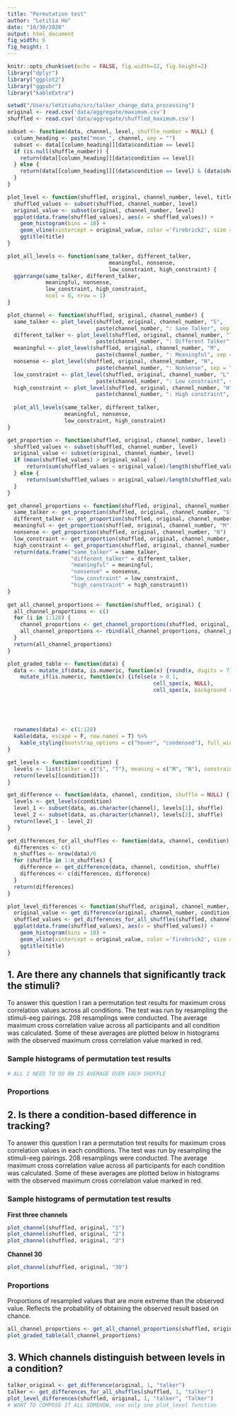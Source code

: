 ```yaml
---
title: "Permutation test"
author: "Letitia Ho"
date: "10/30/2020"
output: html_document
fig_width: 6
fig_height: 1
---
```


```r
knitr::opts_chunk$set(echo = FALSE, fig.width=12, fig.height=2)
library("dplyr")
library("ggplot2")
library("ggpubr")
library("kableExtra")
```

```r
setwd("/Users/letitiaho/src/talker_change_data_processing")
original <- read.csv('data/aggregate/maximum.csv')
shuffled <- read.csv('data/aggregate/shuffled_maximum.csv')
```

```r
subset <- function(data, channel, level, shuffle_number = NULL) {
  column_heading <- paste("mean_", channel, sep = "")
  subset <- data[[column_heading]][data$condition == level]
  if (is.null(shuffle_number)) {
    return(data[[column_heading]][data$condition == level])
  } else {
    return(data[[column_heading]][(data$condition == level) & (data$shuffle_number == shuffle_number)])
  }
}

plot_level <- function(shuffled, original, channel_number, level, title) {
  shuffled_values <- subset(shuffled, channel_number, level)
  original_value <- subset(original, channel_number, level)
  ggplot(data.frame(shuffled_values), aes(x = shuffled_values)) +
    geom_histogram(bins = 10) +
    geom_vline(xintercept = original_value, color ='firebrick2', size = 2) +
    ggtitle(title)
}

plot_all_levels <- function(same_talker, different_talker, 
                                meaningful, nonsense,
                                low_constraint, high_constraint) {
  ggarrange(same_talker, different_talker, 
            meaningful, nonsense,
            low_constraint, high_constraint,
            ncol = 6, nrow = 1)
}

plot_channel <- function(shuffled, original, channel_number) {
  same_talker <- plot_level(shuffled, original, channel_number, "S", 
                            paste(channel_number, ": Same Talker", sep = ""))
  different_talker <- plot_level(shuffled, original, channel_number, "T",
                            paste(channel_number, ": Different Talker", sep = ""))
  meaningful <- plot_level(shuffled, original, channel_number, "M",
                            paste(channel_number, ": Meaningful", sep = ""))
  nonsense <- plot_level(shuffled, original, channel_number, "N",
                            paste(channel_number, ": Nonsense", sep = ""))
  low_constraint <- plot_level(shuffled, original, channel_number, "L",
                            paste(channel_number, ": Low constraint", sep = ""))
  high_constraint <- plot_level(shuffled, original, channel_number, "H",
                            paste(channel_number, ": High constraint", sep = ""))
  
  plot_all_levels(same_talker, different_talker, 
                  meaningful, nonsense,
                  low_constraint, high_constraint)
}

get_proportion <- function(shuffled, original, channel_number, level) {
  shuffled_values <- subset(shuffled, channel_number, level)
  original_value <- subset(original, channel_number, level)
  if (mean(shuffled_values) > original_value) {
      return(sum(shuffled_values < original_value)/length(shuffled_values))
  } else {
      return(sum(shuffled_values > original_value)/length(shuffled_values))
  }
}

get_channel_proportions <- function(shuffled, original, channel_number) {
  same_talker <- get_proportion(shuffled, original, channel_number, "S")
  different_talker <- get_proportion(shuffled, original, channel_number, "T")
  meaningful <- get_proportion(shuffled, original, channel_number, "M")
  nonsense <- get_proportion(shuffled, original, channel_number, "N")
  low_constraint <- get_proportion(shuffled, original, channel_number, "L")
  high_constraint <- get_proportion(shuffled, original, channel_number, "H")
  return(data.frame("same_talker" = same_talker,
                    "different_talker" = different_talker,
                    "meaningful" = meaningful,
                    "nonsense" = nonsense,
                    "low_constraint" = low_constraint,
                    "high_constraint" = high_constraint))
}
  
get_all_channel_proportions <- function(shuffled, original) {
  all_channel_proportions <- c()
  for (i in 1:128) {
    channel_proportions <- get_channel_proportions(shuffled, original, as.character(i))
    all_channel_proportions <- rbind(all_channel_proportions, channel_proportions)
  }
  return(all_channel_proportions)
}

plot_graded_table <- function(data) {
  data <- mutate_if(data, is.numeric, function(x) {round(x, digits = 7)}) %>%
    mutate_if(is.numeric, function(x) {ifelse(x > 0.1,
                                              cell_spec(x, NULL),
                                              cell_spec(x, background = spec_color(x,
                                                                                   direction = 1,
                                                                                   begin = 0.65,
                                                                                   end = 1,
                                                                                   option = "B",
                                                                                   scale_from = c(0,0.1))))})
  rownames(data) <- c(1:128)
  kable(data, escape = F, row.names = T) %>%
    kable_styling(bootstrap_options = c("hover", "condensed"), full_width = F)
}

get_levels <- function(condition) {
  levels <- list(talker = c("S", "T"), meaning = c("M", "N"), constraint = c("L", "H"))
  return(levels[[condition]])
}

get_difference <- function(data, channel, condition, shuffle = NULL) {
  levels <- get_levels(condition)
  level_1 <- subset(data, as.character(channel), levels[1], shuffle) 
  level_2 <- subset(data, as.character(channel), levels[2], shuffle) 
  return(level_1 - level_2)
}

get_differences_for_all_shuffles <- function(data, channel, condition) {
  differences <- c()
  n_shuffles <- nrow(data)/6
  for (shuffle in 1:n_shuffles) {
    difference <- get_difference(data, channel, condition, shuffle)
    differences <- c(differences, difference)
  }
  return(differences)
}

plot_level_differences <- function(shuffled, original, channel_number, condition, title) {
  original_value <- get_difference(original, channel_number, condition)
  shuffled_values <- get_differences_for_all_shuffles(shuffled, channel_number, condition)
  ggplot(data.frame(shuffled_values), aes(x = shuffled_values)) +
    geom_histogram(bins = 10) +
    geom_vline(xintercept = original_value, color ='firebrick2', size = 2) +
    ggtitle(title)
}
```

## 1. Are there any channels that significantly track the stimuli?

To answer this question I ran a permutation test results for maximum cross correlation values across all conditions. The test was run by resampling the stimuli-eeg pairings. 208 resamplings were conducted. The average maximum cross correlation value across all participants and all condition was calculated. Some of these averages are plotted below in histograms with the observed maximum cross correlation value marked in red.

### Sample histograms of permutation test results

```r
# ALL I NEED TO DO RN IS AVERAGE OVER EACH SHUFFLE
```

### Proportions





## 2. Is there a condition-based difference in tracking?

To answer this question I ran a permutation test results for maximum cross correlation values in each conditions. The test was run by resampling the stimuli-eeg pairings. 208 resamplings were conducted. The average maximum cross correlation value across all participants for each condition was calculated. Some of these averages are plotted below in histograms with the observed maximum cross correlation value marked in red.

### Sample histograms of permutation test results

**First three channels**

```r
plot_channel(shuffled, original, "1")
plot_channel(shuffled, original, "2")
plot_channel(shuffled, original, "3")
```

**Channel 30**

```r
plot_channel(shuffled, original, "30")
```

### Proportions

Proportions of resampled values that are more extreme than the observed value. Reflects the probability of obtaining the observed result based on chance.

```r
all_channel_proportions <- get_all_channel_proportions(shuffled, original)
plot_graded_table(all_channel_proportions)
```





## 3. Which channels distinguish between levels in a condition?

```r
talker_original <- get_difference(original, 1, "talker")
talker <- get_differences_for_all_shuffles(shuffled, 1, "talker")
plot_level_differences(shuffled, original, 1, "talker", "Talker")
# WANT TO COMPOSE IT ALL SOMEHOW, use only one plot_level function
```

